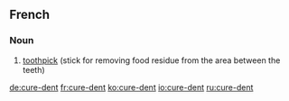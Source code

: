 ==French==
{{wikipedia|lang=fr}}

===Noun===
{{infl|fr|noun|g=m}}

# [[toothpick]] (stick for removing food residue from the area between the teeth)

{{tbot entry|French|toothpick|2008|December|fr}}

[[de:cure-dent]]
[[fr:cure-dent]]
[[ko:cure-dent]]
[[io:cure-dent]]
[[ru:cure-dent]]